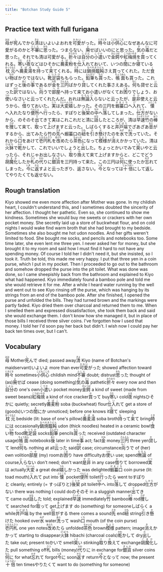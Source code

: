 ```yaml
---
title: "Botchan Study Guide 5"
---
```


## Practice text with full furigana

<p>
<ruby><rb>母</rb><rt>はは</rt></ruby>が<ruby><rb>死</rb><rt>し</rt></ruby>んでから<ruby><rb>清</rb><rt>きよ</rt></ruby>はいよいよおれを<ruby><rb>可愛</rb><rt>かわい</rt></ruby>がった。<ruby><rb>時々</rb><rt>ときどき</rt></ruby>は<ruby><rb>小供心</rb><rt>こどもごころ</rt></ruby>になぜあんなに可愛がるのかと<ruby><rb>不審</rb><rt>ふしん</rt></ruby>に<ruby><rb>思</rb><rt>おも</rt></ruby>った。つまらない、<ruby><rb>廃</rb><rt>よ</rt></ruby>せばいいのにと思った。<ruby><rb>気</rb><rt>き</rt></ruby>の<ruby><rb>毒</rb><rt>どく</rt></ruby>だと思った。それでも清は可愛がる。<ruby><rb>折々</rb><rt>おりおり</rt></ruby>は<ruby><rb>自分</rb><rt>じぶん</rt></ruby>の<ruby><rb>小遣</rb><rt>こづか</rt></ruby>いで<ruby><rb>金鍔</rb><rt>きんつば</rt></ruby>や<ruby><rb>紅梅焼</rb><rt>こうばいやき</rt></ruby>を<ruby><rb>買</rb><rt>か</rt></ruby>ってくれる。<ruby><rb>寒</rb><rt>さむ</rt></ruby>い<ruby><rb>夜</rb><rt>よる</rt></ruby>などはひそかに<ruby><rb>蕎麦粉</rb><rt>そばこ</rt></ruby>を<ruby><rb>仕入</rb><rt>しい</rt></ruby>れておいて、いつの<ruby><rb>間</rb><rt>ま</rt></ruby>にか<ruby><rb>寝</rb><rt>ね</rt></ruby>ている<ruby><rb>枕元</rb><rt>まくらもと</rt></ruby>へ<ruby><rb>蕎麦湯</rb><rt>そばゆ</rt></ruby>を<ruby><rb>持</rb><rt>も</rt></ruby>って<ruby><rb>来</rb><rt>き</rt></ruby>てくれる。<ruby><rb>時</rb><rt>とき</rt></ruby>には<ruby><rb>鍋焼饂飩</rb><rt>なべやきうどん</rt></ruby>さえ買ってくれた。ただ<ruby><rb>食</rb><rt>く</rt></ruby>い<ruby><rb>物</rb><rt>もの</rt></ruby>ばかりではない。<ruby><rb>靴足袋</rb><rt>くつたび</rt></ruby>ももらった。<ruby><rb>鉛筆</rb><rt>えんぴつ</rt></ruby>も<ruby><rb>貰</rb><rt>もら</rt></ruby>った、<ruby><rb>帳面</rb><rt>ちょうめん</rt></ruby>も貰った。これはずっと<ruby><rb>後</rb><rt>あと</rt></ruby>の<ruby><rb>事</rb><rt>こと</rt></ruby>であるが<ruby><rb>金</rb><rt>かね</rt></ruby>を<ruby><rb>三円</rb><rt>さんえん</rt></ruby>ばかり<ruby><rb>貸</rb><rt>か</rt></ruby>してくれた事さえある。<ruby><rb>何</rb><rt>なに</rt></ruby>も貸せと<ruby><rb>云</rb><rt>い</rt></ruby>った<ruby><rb>訳</rb><rt>わけ</rt></ruby>ではない。<ruby><rb>向</rb><rt>もこ</rt></ruby>うで<ruby><rb>部屋</rb><rt>へや</rt></ruby>へ持って来てお小遣いがなくてお<ruby><rb>困</rb><rt>こま</rt></ruby>りでしょう、お<ruby><rb>使</rb><rt>つか</rt></ruby>いなさいと云ってくれたんだ。おれは<ruby><rb>無論</rb><rt>むろん</rt></ruby><ruby><rb>入</rb><rt>い</rt></ruby>らないと云ったが、<ruby><rb>是非</rb><rt>ぜひ</rt></ruby>使えと云うから、<ruby><rb>借</rb><rt>か</rt></ruby>りておいた。<ruby><rb>実</rb><rt>じつ</rt></ruby>は<ruby><rb>大変</rb><rt>たいへん</rt></ruby><ruby><rb>嬉</rb><rt>うれ</rt></ruby>しかった。その三円を<ruby><rb>蝦蟇口</rb><rt>がまぐち</rt></ruby>へ<ruby><rb>入</rb><rt>い</rt></ruby>れて、<ruby><rb>懐</rb><rt>ふところ</rt></ruby>へ入れたなり<ruby><rb>便所</rb><rt>べんじょ</rt></ruby>へ<ruby><rb>行</rb><rt>い</rt></ruby>ったら、すぽりと<ruby><rb>後架</rb><rt>こうか</rt></ruby>の<ruby><rb>中</rb><rt>なか</rt></ruby>へ<ruby><rb>落</rb><rt>おと</rt></ruby>してしまった。<ruby><rb>仕方</rb><rt>しかた</rt></ruby>がないから、のそのそ<ruby><rb>出</rb><rt>で</rt></ruby>てきて実はこれこれだと清に<ruby><rb>話</rb><rt>はな</rt></ruby>したところが、清は<ruby><rb>早速</rb><rt>さっそく</rt></ruby><ruby><rb>竹</rb><rt>たけ</rt></ruby>の<ruby><rb>棒</rb><rt>ぼう</rt></ruby>を<ruby><rb>捜</rb><rt>さが</rt></ruby>して来て、<ruby><rb>取</rb><rt>と</rt></ruby>って<ruby><rb>上</rb><rt>あ</rt></ruby>げますと云った。しばらくすると<ruby><rb>井戸端</rb><rt>いどばた</rt></ruby>でざあざあ<ruby><rb>音</rb><rt>おと</rt></ruby>がするから、出てみたら竹の<ruby><rb>先</rb><rt>さき</rt></ruby>へ蝦蟇口の<ruby><rb>紐</rb><rt>ひも</rt></ruby>を<ruby><rb>引</rb><rt>ひ</rt></ruby>き<ruby><rb>懸</rb><rt>か</rt></ruby>けたのを<ruby><rb>水</rb><rt>みず</rt></ruby>で<ruby><rb>洗</rb><rt>あら</rt></ruby>っていた。それから<ruby><rb>口</rb><rt>くち</rt></ruby>をあけて<ruby><rb>壱円札</rb><rt>いちえんさつ</rt></ruby>を<ruby><rb>改</rb><rt>あらた</rt></ruby>めたら<ruby><rb>茶色</rb><rt>ちゃいろ</rt></ruby>になって<ruby><rb>模様</rb><rt>もよう</rt></ruby>が<ruby><rb>消</rb><rt>き</rt></ruby>えかかっていた。清は<ruby><rb>火鉢</rb><rt>ひばち</rt></ruby>で<ruby><rb>乾</rb><rt>かわ</rt></ruby>かして、これでいいでしょうと<ruby><rb>出</rb><rt>だ</rt></ruby>した。ちょっとかいでみて<ruby><rb>臭</rb><rt>くさ</rt></ruby>いやと云ったら、それじゃお出しなさい、<ruby><rb>取</rb><rt>と</rt></ruby>り<ruby><rb>換</rb><rt>か</rt></ruby>えて来て上げますからと、どこでどう<ruby><rb>胡魔化</rb><rt>ごまか</rt></ruby>したか<ruby><rb>札</rb><rt>さつ</rt></ruby>の<ruby><rb>代</rb><rt>かわ</rt></ruby>りに<ruby><rb>銀貨</rb><rt>ぎんか</rt></ruby>を三円持って来た。この三円は<ruby><rb>何</rb><rt>なん</rt></ruby>に使ったか<ruby><rb>忘</rb><rt>わす</rt></ruby>れてしまった。<ruby><rb>今</rb><rt>いま</rt></ruby>に<ruby><rb>返</rb><rt>かえ</rt></ruby>すよと云ったぎり、返さない。<ruby><rb>今</rb><rt>いま</rt></ruby>となっては<ruby><rb>十倍</rb><rt>じゅうばい</rt></ruby>にして返してやりたくても返せない。
</p>


## Rough translation

Kiyo showed me even more affection after Mother was gone. In my childish heart, I couldn't understand this, and I sometimes doubted the sincerity of her affection. I thought her pathetic. Even so, she continued to show me kindness. Sometimes she would buy me sweets or crackers with her own pocket money. She secretly laid up a store of buckwheat flour, and on cold nights I would wake find warm broth that she had brought to my bedside. Sometimes she also bought me hot udon noodles. And her gifts weren't limited to food. She bought me socks, and pencils and notebooks too. Some time later, she even lent me three yen. I never asked her for money, but she brought it to my room and said how I must find it hard to not have any spending money. Of course I told her I didn't need it, but she insisted, so I took it. Truth be told, this made me very happy. I put that three yen in a coin purse, which I put in my pocket.  Then I proceeded to go out to the bathroom and somehow dropped the purse into the pit toilet. What was done was done, so I came sheepishly back from the bathroom and explained to Kiyo what had happened. Kiyo immediately found a bamboo pole and told me she would retrieve it for me. After a while I heard water running by the well and went out to see Kiyo rinsing off the purse, which was hanging by its strings from an end of the bamboo pole. After she finished, I opened the purse and unfolded the bills. They had turned brown and the markings were partly faded. Kiyo dried them over charcoal and returned them to me. When I smelled them and expressed dissatisfaction, she took them back and said she would exchange them. I don't know how she managed it, but in place of those bills I received three silver coins. I've forgotten how I used that money. I told her I'd soon pay her back but didn't. I wish now I could pay her back ten times over, but I can't. 


## Vocabulary

<p>
<span class="vocabstudy"><ruby><rb>母</rb><rt>はは</rt></ruby>&nbsp;Mother</span><span class="vocabstudy"><ruby><rb>死</rb><rt>し</rt></ruby>んで&nbsp;died; passed away</span><span class="vocabstudy"><ruby><rb>清</rb><rt>きよ</rt></ruby>&nbsp;Kiyo (name of Botchan's maidservant)</span><span class="vocabstudy">いよいよ&nbsp;more than ever</span><span class="vocabstudy"><ruby><rb>可愛</rb><rt>かわい</rt></ruby>がった&nbsp;showed affection toward</span><span class="vocabstudy"><ruby><rb>時々</rb><rt>ときどき</rt></ruby>&nbsp;sometimes</span><span class="vocabstudy"><ruby><rb>小供心</rb><rt>こどもごころ</rt></ruby>&nbsp;childish mind</span><span class="vocabstudy"><ruby><rb>不審</rb><rt>ふしん</rt></ruby>&nbsp;doubt; distrust</span><span class="vocabstudy"><ruby><rb>思</rb><rt>おも</rt></ruby>った&nbsp;thought of (as)</span><span class="vocabstudy"><ruby><rb>廃</rb><rt>よ</rt></ruby>せば&nbsp;cease (doing something)</span><span class="vocabstudy"><ruby><rb>気</rb><rt>き</rt></ruby>の<ruby><rb>毒</rb><rt>どく</rt></ruby>&nbsp;pathetic</span><span class="vocabstudy"><ruby><rb>折々</rb><rt>おりおり</rt></ruby>&nbsp;every now and then</span><span class="vocabstudy"><ruby><rb>自分</rb><rt>じぶん</rt></ruby>の&nbsp;one's own</span><span class="vocabstudy"><ruby><rb>小遣</rb><rt>こづか</rt></ruby>い&nbsp;pocket money</span><span class="vocabstudy"><ruby><rb>金鍔</rb><rt>きんつば</rt></ruby>&nbsp;a kind of sweet (made from sweet beans)</span><span class="vocabstudy"><ruby><rb>紅梅焼</rb><rt>こうばいやき</rt></ruby>&nbsp;a kind of rice cracker</span><span class="vocabstudy"><ruby><rb>買</rb><rt>か</rt></ruby>って&nbsp;buy</span><span class="vocabstudy"><ruby><rb>寒</rb><rt>さむ</rt></ruby>い&nbsp;cold</span><span class="vocabstudy"><ruby><rb>夜</rb><rt>よる</rt></ruby>&nbsp;nights</span><span class="vocabstudy">ひそかに&nbsp;quietly; secretly</span><span class="vocabstudy"><ruby><rb>蕎麦粉</rb><rt>そばこ</rt></ruby>&nbsp;soba (buckwheat) flour</span><span class="vocabstudy"><ruby><rb>仕入</rb><rt>しい</rt></ruby>れて&nbsp;get a store of (goods)</span><span class="vocabstudy">いつの<ruby><rb>間</rb><rt>ま</rt></ruby>にか&nbsp;unnoticed; before one knows it</span><span class="vocabstudy"><ruby><rb>寝</rb><rt>ね</rt></ruby>て&nbsp;sleeping</span><span class="vocabstudy"><ruby><rb>枕元</rb><rt>まくらもと</rt></ruby>&nbsp;bedside (lit: base of one's pillow)</span><span class="vocabstudy"><ruby><rb>蕎麦湯</rb><rt>そばゆ</rt></ruby>&nbsp;soba broth</span><span class="vocabstudy"><ruby><rb>持</rb><rt>も</rt></ruby>って<ruby><rb>来</rb><rt>き</rt></ruby>て&nbsp;bring</span><span class="vocabstudy"><ruby><rb>時</rb><rt>とき</rt></ruby>には&nbsp;occasionally</span><span class="vocabstudy"><ruby><rb>鍋焼饂飩</rb><rt>なべやきうどん</rt></ruby>&nbsp;udon (thick noodles) heated in a ceramic bowl</span><span class="vocabstudy"><ruby><rb>食</rb><rt>く</rt></ruby>い<ruby><rb>物</rb><rt>もの</rt></ruby>&nbsp;food</span><span class="vocabstudy"><ruby><rb>靴足袋</rb><rt>くつたび</rt></ruby>&nbsp;socks</span><span class="vocabstudy"><ruby><rb>鉛筆</rb><rt>えんぴつ</rt></ruby>&nbsp;pencils</span><span class="vocabstudy"><ruby><rb>貰</rb><rt>もら</rt></ruby>った&nbsp;received (outdated character usage)</span><span class="vocabstudy"><ruby><rb>帳面</rb><rt>ちょうめん</rt></ruby>&nbsp;notebooks</span><span class="vocabstudy"><ruby><rb>後</rb><rt>あと</rt></ruby>&nbsp;later in time</span><span class="vocabstudy"><ruby><rb>事</rb><rt>こと</rt></ruby>&nbsp;act; fact</span><span class="vocabstudy"><ruby><rb>金</rb><rt>かね</rt></ruby>&nbsp;money</span><span class="vocabstudy"><ruby><rb>三円</rb><rt>さんえん</rt></ruby>&nbsp;three yen</span><span class="vocabstudy"><ruby><rb>貸</rb><rt>か</rt></ruby>して&nbsp;lend</span><span class="vocabstudy"><ruby><rb>何</rb><rt>なに</rt></ruby>も&nbsp;nothing at all</span><span class="vocabstudy"><ruby><rb>云</rb><rt>い</rt></ruby>った&nbsp;said</span><span class="vocabstudy"><ruby><rb>訳</rb><rt>わけ</rt></ruby>&nbsp;case; circumstance</span><span class="vocabstudy"><ruby><rb>向</rb><rt>もこ</rt></ruby>うで&nbsp;of (her) own volition</span><span class="vocabstudy"><ruby><rb>部屋</rb><rt>へや</rt></ruby>&nbsp;(my) room</span><span class="vocabstudy">お<ruby><rb>困</rb><rt>こま</rt></ruby>り&nbsp;have difficulty</span><span class="vocabstudy">お<ruby><rb>使</rb><rt>つか</rt></ruby>い&nbsp;use; spend</span><span class="vocabstudy"><ruby><rb>無論</rb><rt>むろん</rt></ruby>&nbsp;of course</span><span class="vocabstudy"><ruby><rb>入</rb><rt>い</rt></ruby>らない&nbsp;don't need; don't want</span><span class="vocabstudy"><ruby><rb>是非</rb><rt>ぜひ</rt></ruby>&nbsp;in any case</span><span class="vocabstudy"><ruby><rb>借</rb><rt>か</rt></ruby>りて&nbsp;borrowed</span><span class="vocabstudy"><ruby><rb>実</rb><rt>じつ</rt></ruby>は&nbsp;actually</span><span class="vocabstudy"><ruby><rb>大変</rb><rt>たいへん</rt></ruby>&nbsp;a great deal</span><span class="vocabstudy"><ruby><rb>嬉</rb><rt>うれ</rt></ruby>しかった&nbsp;was delighted</span><span class="vocabstudy"><ruby><rb>蝦蟇口</rb><rt>がまぐち</rt></ruby>&nbsp;coin purse (lit: toad mouth)</span><span class="vocabstudy"><ruby><rb>入</rb><rt>い</rt></ruby>れて&nbsp;put into</span><span class="vocabstudy"><ruby><rb>懐</rb><rt>ふところ</rt></ruby>&nbsp;pocket</span><span class="vocabstudy"><ruby><rb>便所</rb><rt>べんじょ</rt></ruby>&nbsp;toilet</span><span class="vocabstudy"><ruby><rb>行</rb><rt>い</rt></ruby>ったら&nbsp;went to</span><span class="vocabstudy">すぽりと&nbsp;cleanly; entirely (= すっぽりと)</span><span class="vocabstudy"><ruby><rb>後架</rb><rt>こうか</rt></ruby>&nbsp;pit toilet</span><span class="vocabstudy"><ruby><rb>中</rb><rt>なか</rt></ruby>へ&nbsp;into</span><span class="vocabstudy"><ruby><rb>落</rb><rt>おと</rt></ruby>して&nbsp;dropped</span><span class="vocabstudy"><ruby><rb>仕方</rb><rt>しかた</rt></ruby>がない&nbsp;there was nothing I could do</span><span class="vocabstudy">のそのそ&nbsp;in a sluggish manner</span><span class="vocabstudy"><ruby><rb>出</rb><rt>で</rt></ruby>てきて&nbsp;came out</span><span class="vocabstudy"><ruby><rb>話</rb><rt>はな</rt></ruby>した&nbsp;told; explained</span><span class="vocabstudy"><ruby><rb>早速</rb><rt>さっそく</rt></ruby>&nbsp;immediately</span><span class="vocabstudy"><ruby><rb>竹</rb><rt>たけ</rt></ruby>&nbsp;bamboo</span><span class="vocabstudy"><ruby><rb>棒</rb><rt>ぼう</rt></ruby>&nbsp;rod</span><span class="vocabstudy"><ruby><rb>捜</rb><rt>さが</rt></ruby>して&nbsp;searched for</span><span class="vocabstudy"><ruby><rb>取</rb><rt>と</rt></ruby>って&nbsp;get</span><span class="vocabstudy"><ruby><rb>上</rb><rt>あ</rt></ruby>げます&nbsp;do (something) for someone</span><span class="vocabstudy">しばらく&nbsp;a while</span><span class="vocabstudy"><ruby><rb>井戸端</rb><rt>いどばた</rt></ruby>&nbsp;by the well</span><span class="vocabstudy"><ruby><rb>音</rb><rt>おと</rt></ruby>がする&nbsp;there comes a sound</span><span class="vocabstudy"><ruby><rb>先</rb><rt>さき</rt></ruby>&nbsp;end</span><span class="vocabstudy"><ruby><rb>紐</rb><rt>ひも</rt></ruby>&nbsp;string</span><span class="vocabstudy"><ruby><rb>引</rb><rt>ひ</rt></ruby>き<ruby><rb>懸</rb><rt>か</rt></ruby>けた&nbsp;hooked over</span><span class="vocabstudy"><ruby><rb>水</rb><rt>みず</rt></ruby>&nbsp;water</span><span class="vocabstudy"><ruby><rb>洗</rb><rt>あら</rt></ruby>って&nbsp;wash</span><span class="vocabstudy"><ruby><rb>口</rb><rt>くち</rt></ruby>&nbsp;mouth (of the coin purse)</span><span class="vocabstudy"><ruby><rb>壱円札</rb><rt>いちえんさつ</rt></ruby>&nbsp;one yen notes</span><span class="vocabstudy"><ruby><rb>改</rb><rt>あらた</rt></ruby>めたら&nbsp;unfolded</span><span class="vocabstudy"><ruby><rb>茶色</rb><rt>ちゃいろ</rt></ruby>&nbsp;brown</span><span class="vocabstudy"><ruby><rb>模様</rb><rt>もよう</rt></ruby>&nbsp;pattern; image</span><span class="vocabstudy"><ruby><rb>消</rb><rt>き</rt></ruby>えかかって&nbsp;starting to disappear</span><span class="vocabstudy"><ruby><rb>火鉢</rb><rt>ひばち</rt></ruby>&nbsp;hibachi (charcoal coals)</span><span class="vocabstudy"><ruby><rb>乾</rb><rt>かわ</rt></ruby>かして&nbsp;dry</span><span class="vocabstudy"><ruby><rb>出</rb><rt>だ</rt></ruby>した&nbsp;take out; present to</span><span class="vocabstudy">かいで&nbsp;smell</span><span class="vocabstudy"><ruby><rb>臭</rb><rt>くさ</rt></ruby>い&nbsp;stinking</span><span class="vocabstudy"><ruby><rb>取</rb><rt>と</rt></ruby>り<ruby><rb>換</rb><rt>か</rt></ruby>えて&nbsp;exchange</span><span class="vocabstudy"><ruby><rb>胡魔化</rb><rt>ごまか</rt></ruby>した&nbsp;pull something off</span><span class="vocabstudy"><ruby><rb>札</rb><rt>さつ</rt></ruby>&nbsp;bills (money)</span><span class="vocabstudy"><ruby><rb>代</rb><rt>かわ</rt></ruby>りに&nbsp;in exchange for</span><span class="vocabstudy"><ruby><rb>銀貨</rb><rt>ぎんか</rt></ruby>&nbsp;silver coins</span><span class="vocabstudy"><ruby><rb>何</rb><rt>なん</rt></ruby>に&nbsp;for what</span><span class="vocabstudy"><ruby><rb>忘</rb><rt>わす</rt></ruby>れて&nbsp;forgot</span><span class="vocabstudy"><ruby><rb>今</rb><rt>いま</rt></ruby>に&nbsp;soon</span><span class="vocabstudy"><ruby><rb>返</rb><rt>かえ</rt></ruby>す&nbsp;return</span><span class="vocabstudy"><ruby><rb>今</rb><rt>いま</rt></ruby>となって&nbsp;now; the present</span><span class="vocabstudy"><ruby><rb>十倍</rb><rt>じゅうばい</rt></ruby>&nbsp;ten times</span><span class="vocabstudy">やりたくて&nbsp;want to do (something for someone)</span>
</p>
